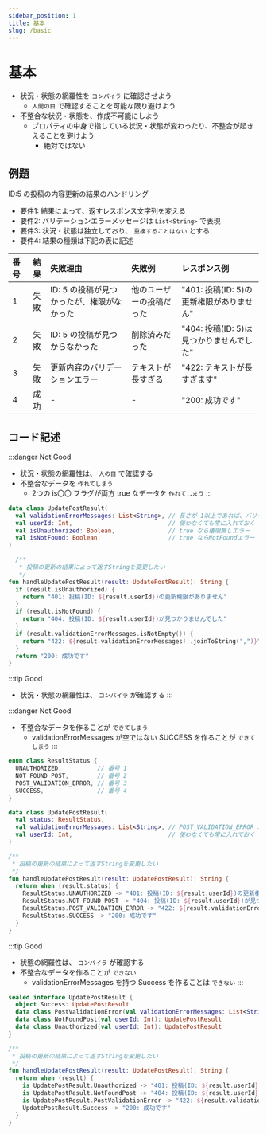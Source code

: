 ```yaml
---
sidebar_position: 1
title: 基本
slug: /basic
---
```



# 基本

- 状況・状態の網羅性を `コンパイラ` に確認させよう
  - `人間の目` で確認することを可能な限り避けよう
- 不整合な状況・状態を、作成不可能にしよう
  - プロパティの中身で指している状況・状態が変わったり、不整合が起きえることを避けよう
    - 絶対ではない

## 例題

ID:5 の投稿の内容更新の結果のハンドリング

- 要件1: 結果によって、返すレスポンス文字列を変える
- 要件2: バリデーションエラーメッセージは `List<String>` で表現
- 要件3: 状況・状態は独立しており、 `重複することはない` とする
- 要件4: 結果の種類は下記の表に記述

| 番号  | 結果  | 失敗理由                     | 失敗例          | レスポンス例                      |
|:----|:---:|:-------------------------|:-------------|:----------------------------|
| 1   | 失敗  | ID: 5 の投稿が見つかったが、権限がなかった | 他のユーザーの投稿だった | "401: 投稿(ID: 5)の更新権限がありません" |
| 2   | 失敗  | ID: 5 の投稿が見つからなかった       | 削除済みだった      | "404: 投稿(ID: 5)は見つかりませんでした" |
| 3   | 失敗  | 更新内容のバリデーションエラー          | テキストが長すぎる    | "422: テキストが長すぎます"           |
| 4   | 成功  | -                        | -            | "200: 成功です"                 |

## コード記述

<Tabs>

<TabItem value="ng1" label="NG-1">

:::danger Not Good
- 状況・状態の網羅性は、 `人の目` で確認する
- 不整合なデータを `作れてしまう`
  - 2つの is〇〇 フラグが両方 true なデータを `作れてしまう`
:::

```kotlin
data class UpdatePostResult(
  val validationErrorMessages: List<String>, // 長さが 1以上であれば、バリデーションエラー
  val userId: Int,                           // 使わなくても常に入れておく
  val isUnauthorized: Boolean,               // true なら権限無しエラー
  val isNotFound: Boolean,                   // true ならNotFoundエラー
)

  /**
   * 投稿の更新の結果によって返すStringを変更したい
   */
fun handleUpdatePostResult(result: UpdatePostResult): String {
  if (result.isUnauthorized) {
    return "401: 投稿(ID: ${result.userId})の更新権限がありません"
  }
  if (result.isNotFound) {
    return "404: 投稿(ID: ${result.userId})が見つかりませんでした"
  }
  if (result.validationErrorMessages.isNotEmpty()) {
    return "422: ${result.validationErrorMessages!!.joinToString(",")}"
  }
  return "200: 成功です"
}
```

</TabItem>

<TabItem value="ng2" label="NG-2">

:::tip Good
- 状況・状態の網羅性は、 `コンパイラ` が確認する
:::

:::danger Not Good
- 不整合なデータを作ることが `できてしまう`
  - validationErrorMessages が空ではない SUCCESS を作ることが `できてしまう`
:::

```kotlin
enum class ResultStatus {
  UNAUTHORIZED,          // 番号 1
  NOT_FOUND_POST,        // 番号 2
  POST_VALIDATION_ERROR, // 番号 3
  SUCCESS,               // 番号 4
}

data class UpdatePostResult(
  val status: ResultStatus,
  val validationErrorMessages: List<String>, // POST_VALIDATION_ERROR 以外は 空List
  val userId: Int,                           // 使わなくても常に入れておく
)

/**
 * 投稿の更新の結果によって返すStringを変更したい
 */
fun handleUpdatePostResult(result: UpdatePostResult): String {
  return when (result.status) {
    ResultStatus.UNAUTHORIZED -> "401: 投稿(ID: ${result.userId})の更新権限がありません"
    ResultStatus.NOT_FOUND_POST -> "404: 投稿(ID: ${result.userId})が見つかりませんでした"
    ResultStatus.POST_VALIDATION_ERROR -> "422: ${result.validationErrorMessages!!.joinToString(",")}"
    ResultStatus.SUCCESS -> "200: 成功です"
  }
}
```

</TabItem>

<TabItem value="good" label="Good">

:::tip Good
- 状態の網羅性は、 `コンパイラ` が確認する
- 不整合なデータを作ることが `できない`
  - validationErrorMessages を持つ Success を作ることは `できない`
:::

```kotlin
sealed interface UpdatePostResult {
  object Success: UpdatePostResult                                                             // 番号 1
  data class PostValidationError(val validationErrorMessages: List<String>): UpdatePostResult  // 番号 2
  data class NotFoundPost(val userId: Int): UpdatePostResult                                   // 番号 3
  data class Unauthorized(val userId: Int): UpdatePostResult                                   // 番号 4
}

/**
 * 投稿の更新の結果によって返すStringを変更したい
 */
fun handleUpdatePostResult(result: UpdatePostResult): String {
  return when (result) {
    is UpdatePostResult.Unauthorized -> "401: 投稿(ID: ${result.userId})の更新権限がありません"
    is UpdatePostResult.NotFoundPost -> "404: 投稿(ID: ${result.userId})が見つかりませんでした"
    is UpdatePostResult.PostValidationError -> "422: ${result.validationErrorMessages.joinToString(",")}"
    UpdatePostResult.Success -> "200: 成功です"
  }
}
```

</TabItem>

</Tabs>